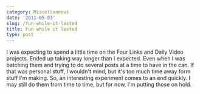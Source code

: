 ```yaml
---
category: Miscellaneous
date: '2011-05-03'
slug: /fun-while-it-lasted
title: Fun while it lasted
type: post
---
```



I was expecting to spend a little time on the Four Links and Daily Video projects. Ended up taking way longer than I expected. Even when I was batching them and trying to do several posts at a time to have in the can. If that was personal stuff, I wouldn't mind, but it's too much time away form stuff I'm making. So, an interesting experiment comes to an end quickly. I may still do them from time to time, but for now, I'm putting those on hold.